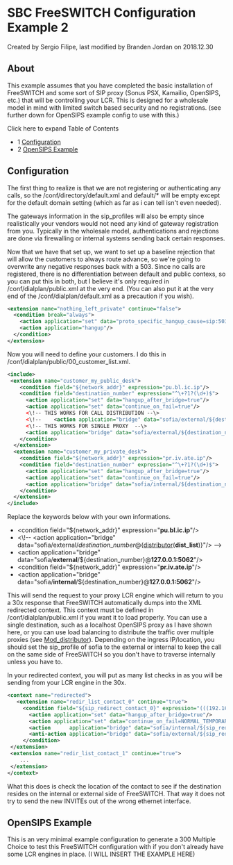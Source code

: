 
# SBC FreeSWITCH Configuration Example 2 

 Created by  Sergio Filipe, last modified by  Branden Jordan on 2018.12.30

## About

This example assumes that you have completed the basic installation of FreeSWITCH and some sort of SIP proxy (Sonus PSX, Kamailio, OpenSIPS, etc.) that will be controlling your LCR. This is designed for a wholesale model in mind with limited switch based security and no registrations. (see further down for OpenSIPS example config to use with this.)

  
Click here to expand Table of Contents

* 1 [Configuration](#-freeswitch--sbc-freeswitch-configuration-example-2-)
* 2 [OpenSIPS Example](#-freeswitch--sbc-freeswitch-configuration-example-2-)

## Configuration

The first thing to realize is that we are not registering or authenticating any calls, so the /conf/directory/default.xml and default/\* will be empty except for the default domain setting (which as far as i can tell isn't even needed).

The gateways information in the sip\_profiles will also be empty since realistically your vendors would not need any kind of gateway registration from you. Typically in the wholesale model, authentications and rejections are done via firewalling or internal systems sending back certain responses.

Now that we have that set up, we want to set up a baseline rejection that will allow the customers to always route advance, so we're going to overwrite any negative responses back with a 503\. Since no calls are registered, there is no differentiation between default and public contexs, so you can put this in both, but I believe it's only required in /conf/dialplan/public.xml at the very end. (You can also put it at the very end of the /conf/dialplan/default.xml as a precaution if you wish).

```xml
<extension name="nothing_left_private" continue="false">
  <condition break="always">
    <action application="set" data="proto_specific_hangup_cause=sip:503"/>
    <action application="hangup"/>
  </condition>
</extension>
```

  
Now you will need to define your customers. I do this in /conf/dialplan/public/00\_customer\_list.xml.

```xml
<include>
 <extension name="customer_my_public_desk">
    <condition field="${network_addr}" expression="pu.bl.ic.ip"/>
    <condition field="destination_number" expression="^\+?1?(\d+)$">
      <action application="set" data="hangup_after_bridge=true"/>
      <action application="set" data="continue_on_fail=true"/>
      <\!-- THIS WORKS FOR CALL DISTRIBUTION --\>
      <\!--    <action application="bridge" data="sofia/external/${destination_number}@${distributor(dist_list)}"/> -->
      <\!-- THIS WORKS FOR SINGLE PROXY  --\>
      <action application="bridge" data="sofia/external/${destination_number}@127.0.0.1:5062"/>
    </condition>
  </extension>
  <extension name="customer_my_private_desk">
    <condition field="${network_addr}" expression="pr.iv.ate.ip"/>
    <condition field="destination_number" expression="^\+?1?(\d+)$">
      <action application="set" data="hangup_after_bridge=true"/>
      <action application="set" data="continue_on_fail=true"/>
      <action application="bridge" data="sofia/internal/${destination_number}@127.0.0.1:5062"/>
    </condition>
  </extension>
</include>
```

Replace the keywords below with your own informations.

* &lt;condition field="${network\_addr}" expression="**pu.bl.ic.ip**"/>
* &lt;\\!-- &lt;action application="bridge" data="sofia/external/${destination\_number}@${[distributor](https://wiki.freeswitch.org/wiki/Mod%5Fdistributor "Mod distributor")(**dist\_list**)}"/> -->
* &lt;action application="bridge" data="sofia/**external**/${destination\_number}@**127.0.0.1:5062**"/>
* &lt;condition field="${network\_addr}" expression="**pr.iv.ate.ip**"/>
* &lt;action application="bridge" data="sofia/**internal**/${destination\_number}@**127.0.0.1:5062**"/>

This will send the request to your proxy LCR engine which will return to you a 30x response that FreeSWITCH automatically dumps into the XML redirected context. This context must be defined in /conf/dialplan/public.xml if you want it to load properly. You can use a single destination, such as a localhost OpenSIPS proxy as I have shown here, or you can use load balancing to distribute the traffic over multiple proxies (see [Mod\_distributor](../Modules/mod_distributor_3966220.mdx#about)). Depending on the ingress IP/location, you should set the sip\_profile of sofia to the external or internal to keep the call on the same side of FreeSWITCH so you don't have to traverse internally unless you have to.

In your redirected context, you will put as many list checks in as you will be sending from your LCR engine in the 30x.

```xml
<context name="redirected">
   <extension name="redir_list_contact_0" continue="true">
     <condition field="${sip_redirect_contact_0}" expression="(((192.168.)|(172.24.)|(10.10.))\d+\.\d+(:\d+)(;dtg=\w+)?)">
       <action application="set" data="hangup_after_bridge=true"/>
       <action application="set" data="continue_on_fail=NORMAL_TEMPORARY_FAILURE,TIMEOUT,NO_ROUTE_DESTINATION"/>
       <action      application="bridge" data="sofia/internal/${sip_redirect_contact_0}"/>
       <anti-action application="bridge" data="sofia/external/${sip_redirect_contact_0}"/>
     </condition>
 </extension>
 <extension name="redir_list_contact_1" continue="true">
    ...
 </extension>
</context>
```

What this does is check the location of the contact to see if the destination resides on the internal or external side of FreeSWITCH. That way it does not try to send the new INVITEs out of the wrong ethernet interface.

## OpenSIPS Example

This is an very minimal example configuration to generate a 300 Multiple Choice to test this FreeSWITCH configuration with if you don't already have some LCR engines in place. (I WILL INSERT THE EXAMPLE HERE)

  

